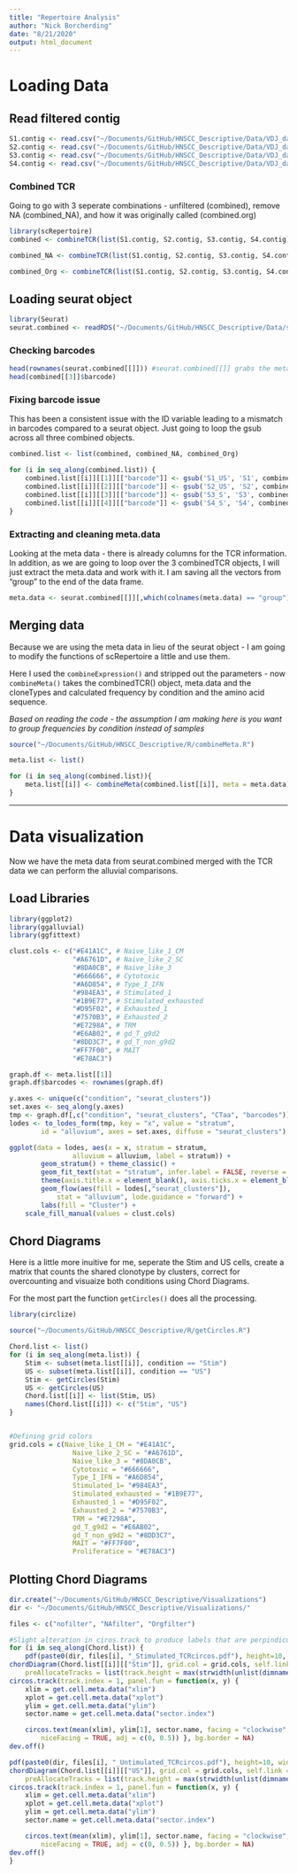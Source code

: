 ```yaml
---
title: "Repertoire Analysis"
author: "Nick Borcherding"
date: "8/21/2020"
output: html_document
---
```

# Loading Data

## Read filtered contig
```r
S1.contig <- read.csv("~/Documents/GitHub/HNSCC_Descriptive/Data/VDJ_data/Sample1_filtered_contig_annotations.csv")
S2.contig <- read.csv("~/Documents/GitHub/HNSCC_Descriptive/Data/VDJ_data/Sample2_filtered_contig_annotations.csv")
S3.contig <- read.csv("~/Documents/GitHub/HNSCC_Descriptive/Data/VDJ_data/Sample3_filtered_contig_annotations.csv")
S4.contig <- read.csv("~/Documents/GitHub/HNSCC_Descriptive/Data/VDJ_data/Sample4_filtered_contig_annotations.csv")
```


### Combined TCR

Going to go with 3 seperate combinations - unfiltered (combined), remove NA (combined_NA), and how it was originally called (combined.org)

```r
library(scRepertoire)
combined <- combineTCR(list(S1.contig, S2.contig, S3.contig, S4.contig), samples = c("S1", "S2", "S3", "S4"), ID = c("US", "US", "S", "S"), cells = "T-AB")

combined_NA <- combineTCR(list(S1.contig, S2.contig, S3.contig, S4.contig), samples = c("S1", "S2", "S3", "S4"), ID = c("US", "US", "S", "S"), cells = "T-AB", removeNA = TRUE)

combined_Org <- combineTCR(list(S1.contig, S2.contig, S3.contig, S4.contig), samples = c("S1", "S2", "S3", "S4"), ID = c("US", "US", "S", "S"), cells = "T-AB", removeNA = TRUE, filterMulti = TRUE)

```

## Loading seurat object

```r
library(Seurat)
seurat.combined <- readRDS("~/Documents/GitHub/HNSCC_Descriptive/Data/seurat_combined.rds")
```


### Checking barcodes

```r
head(rownames(seurat.combined[[]])) #seurat.combined[[]] grabs the meta.data
head(combined[[3]]$barcode) 
```

### Fixing barcode issue

This has been a consistent issue with the ID variable leading to a mismatch in barcodes compared to a seurat object. Just going to loop the gsub across all three combined objects.

```r
combined.list <- list(combined, combined_NA, combined_Org)

for (i in seq_along(combined.list)) {
    combined.list[[i]][[1]][["barcode"]] <- gsub('S1_US', 'S1', combined.list[[i]][[1]][["barcode"]]) #replaces S1_US with S1_
    combined.list[[i]][[2]][["barcode"]] <- gsub('S2_US', 'S2', combined.list[[i]][[2]][["barcode"]])
    combined.list[[i]][[3]][["barcode"]] <- gsub('S3_S', 'S3', combined.list[[i]][[3]][["barcode"]])
    combined.list[[i]][[4]][["barcode"]] <- gsub('S4_S', 'S4', combined.list[[i]][[4]][["barcode"]])
}
```


### Extracting and cleaning meta.data

Looking at the meta data - there is already columns for the TCR information. In addition, as we are going to loop over the 3 combinedTCR objects, I will just extract the meta.data and work with it. I am saving all the vectors from "group" to the end of the data frame.

```r
meta.data <- seurat.combined[[]][,which(colnames(meta.data) == "group"):ncol(seurat.combined[[]])]
```

## Merging data

Because we are using the meta data in lieu of the seurat object - I am going to modify the functions of scRepertoire a little and use them.

Here I used the `combineExpression()` and stripped out the parameters - now `combineMeta()` takes the combinedTCR() object, meta.data and the cloneTypes and calculated frequency by condition and the amino acid sequence. 

*Based on reading the code - the assumption I am making here is you want to group frequencies by condition instead of samples* 


```r
source("~/Documents/GitHub/HNSCC_Descriptive/R/combineMeta.R")

meta.list <- list()

for (i in seq_along(combined.list)){
    meta.list[[i]] <- combineMeta(combined.list[[i]], meta = meta.data)
}
```

***

# Data visualization

Now we have the meta data from seurat.combined merged with the TCR data we can perform the alluvial comparisons.

## Load Libraries
```r
library(ggplot2)
library(ggalluvial)
library(ggfittext)
```

```r
clust.cols <- c("#E41A1C", # Naive_like_1_CM
                "#A6761D", # Naive_like_2_SC
                "#8DA0CB", # Naive_like_3
                "#666666", # Cytotoxic
                "#A6D854", # Type_I_IFN
                "#984EA3", # Stimulated_1
                "#1B9E77", # Stimulated_exhausted
                "#D95F02", # Exhausted_1
                "#7570B3", # Exhausted_2
                "#E7298A", # TRM
                "#E6AB02", # gd_T_g9d2
                "#8DD3C7", # gd_T_non_g9d2
                "#FF7F00", # MAIT 
                "#E78AC3")

graph.df <- meta.list[[1]]
graph.df$barcodes <- rownames(graph.df)

y.axes <- unique(c("condition", "seurat_clusters"))
set.axes <- seq_along(y.axes)
tmp <- graph.df[,c("condition", "seurat_clusters", "CTaa", "barcodes")]
lodes <- to_lodes_form(tmp, key = "x", value = "stratum", 
        id = "alluvium", axes = set.axes, diffuse = "seurat_clusters")

ggplot(data = lodes, aes(x = x, stratum = stratum, 
                alluvium = alluvium, label = stratum)) +
        geom_stratum() + theme_classic() +
        geom_fit_text(stat = "stratum", infer.label = FALSE, reverse = TRUE) +
        theme(axis.title.x = element_blank(), axis.ticks.x = element_blank()) + 
        geom_flow(aes(fill = lodes[,"seurat_clusters"]), 
            stat = "alluvium", lode.guidance = "forward") + 
        labs(fill = "Cluster") + 
    scale_fill_manual(values = clust.cols)

```



## Chord Diagrams 

Here is a little more inuitive for me, seperate the Stim and US cells, create a matrix that counts the shared clonotype by clusters, correct for overcounting and visuaize both conditions using Chord Diagrams. 

For the most part the function `getCircles()` does all the processing. 

```r
library(circlize)

source("~/Documents/GitHub/HNSCC_Descriptive/R/getCircles.R")

Chord.list <- list()
for (i in seq_along(meta.list)) {
    Stim <- subset(meta.list[[i]], condition == "Stim")
    US <- subset(meta.list[[i]], condition == "US")
    Stim <- getCircles(Stim)
    US <- getCircles(US)
    Chord.list[[i]] <- list(Stim, US)
    names(Chord.list[[i]]) <- c("Stim", "US")
}


#Defining grid colors
grid.cols = c(Naive_like_1_CM = "#E41A1C",
                Naive_like_2_SC = "#A6761D",
                Naive_like_3 = "#8DA0CB", 
                Cytotoxic = "#666666", 
                Type_I_IFN = "#A6D854", 
                Stimulated_1= "#984EA3", 
                Stimulated_exhausted = "#1B9E77", 
                Exhausted_1 = "#D95F02", 
                Exhausted_2 = "#7570B3", 
                TRM = "#E7298A", 
                gd_T_g9d2 = "#E6AB02", 
                gd_T_non_g9d2 = "#8DD3C7", 
                MAIT = "#FF7F00", 
                Proliferatice = "#E78AC3")
```

## Plotting Chord Diagrams
```r
dir.create("~/Documents/GitHub/HNSCC_Descriptive/Visualizations")
dir <- "~/Documents/GitHub/HNSCC_Descriptive/Visualizations/"

files <- c("nofilter", "NAfilter", "Orgfilter")

#Slight alteration in ciros.track to produce labels that are perpindicular to the circle instead of parallel
for (i in seq_along(Chord.list)) {
    pdf(paste0(dir, files[i], "_Stimulated_TCRcircos.pdf"), height=10, width=10)
chordDiagram(Chord.list[[i]][["Stim"]], grid.col = grid.cols, self.link = 1, annotationTrack = "grid", 
    preAllocateTracks = list(track.height = max(strwidth(unlist(dimnames(Chord.list[[i]][["Stim"]]))))))
circos.track(track.index = 1, panel.fun = function(x, y) {
    xlim = get.cell.meta.data("xlim")
    xplot = get.cell.meta.data("xplot")
    ylim = get.cell.meta.data("ylim")
    sector.name = get.cell.meta.data("sector.index")

    circos.text(mean(xlim), ylim[1], sector.name, facing = "clockwise",
        niceFacing = TRUE, adj = c(0, 0.5)) }, bg.border = NA)
dev.off()

pdf(paste0(dir, files[i], "_Untimulated_TCRcircos.pdf"), height=10, width=10)
chordDiagram(Chord.list[[i]][["US"]], grid.col = grid.cols, self.link = 1, annotationTrack = "grid", 
    preAllocateTracks = list(track.height = max(strwidth(unlist(dimnames(Chord.list[[i]][["US"]]))))))
circos.track(track.index = 1, panel.fun = function(x, y) {
    xlim = get.cell.meta.data("xlim")
    xplot = get.cell.meta.data("xplot")
    ylim = get.cell.meta.data("ylim")
    sector.name = get.cell.meta.data("sector.index")

    circos.text(mean(xlim), ylim[1], sector.name, facing = "clockwise",
        niceFacing = TRUE, adj = c(0, 0.5)) }, bg.border = NA)
dev.off()
}

```

